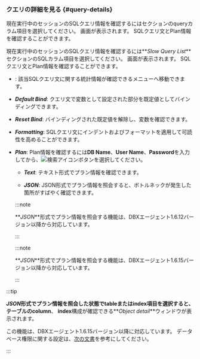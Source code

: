 ### クエリの詳細を見る {#query-details}

<InDoc pages="instance-monitoring,multi-instance-monitoring">

現在実行中のセッションのSQLクエリ情報を確認するには<Cmdname sid="active_sessions" className="uitext" />セクションの<span class="uitext">query</span>カラム項目を選択してください。 <Cmdname sid="TTL06224" className="uitext" />画面が表示されます。 SQLクエリ文とPlan情報を確認することができます。

</InDoc>

<InDoc pages="slow-query">

現在実行中のセッションのSQLクエリ情報を確認するには**_Slow Query List_**セクションの<span class="uitext">SQL</span>カラム項目を選択してください。 <Cmdname sid="TTL06224" className="uitext" />画面が表示されます。 SQLクエリ文とPlan情報を確認することができます。

</InDoc>

<InDoc product="postgresql,mysql">

<ImgLang img="db-sql-details-postgresql.png" desc="SQL詳細" />

</InDoc>

<Xclude product="postgresql,mysql">

<ImgLang img="db-sql-details-common.png" desc="SQL詳細" />

</Xclude>

- <Cmdname sid="BTN06225" className="uitext" />: 該当SQLクエリ文に関する統計情報が確認できる<Cmdname sid="statistics_sql" className="uitext" />メニューへ移動できます。

- **_Default Bind_**: クエリ文で変数として設定された部分を既定値としてバインディングできます。

- **_Reset Bind_**: バインディングされた既定値を解除し、変数を確認できます。

- **_Formatting_**: SQLクエリ文にインデントおよびフォーマットを適用して可読性を高めることができます。

- **_Plan_**: Plan情報を確認するには**DB Name**、**User Name**、**Password**を入力してから、![検索アイコン](/img/ico-btn-search.png)ボタンを選択してください。

  <InDoc product='postgresql,mysql'>

  - **_Text_**: テキスト形式でプラン情報を確認できます。

  - **_JSON_**: JSON形式でプラン情報を照会すると、ボトルネックが発生した箇所がすばやく確認できます。

  </InDoc>

  <InDoc product='postgresql'>

  :::note

  **_JSON_**形式でプラン情報を照会する機能は、DBXエージェント1.6.12バージョン以降から対応しています。

  :::

  </InDoc>

  <InDoc product='mysql'>

  :::note

  **_JSON_**形式でプラン情報を照会する機能は、DBXエージェント1.6.15バージョン以降から対応しています。

  :::

  </InDoc>

<InDoc product='postgresql,mysql'>

:::tip

**_JSON_**形式でプラン情報を照会した状態でtableまたはindex項目を選択すると、テーブルの**column**、 **index**構成が確認できる**_Object detail_**ウィンドウが表示されます。

<ImgLang img='db-sql-objectdetail-pg.png' desc='Object detail' />

この機能は、DBXエージェント1.6.15バージョン以降に対応しています。 データベース権限に関する設定は、[次の文書](install-agent#uid)を参考にしてください。

:::

</InDoc>
